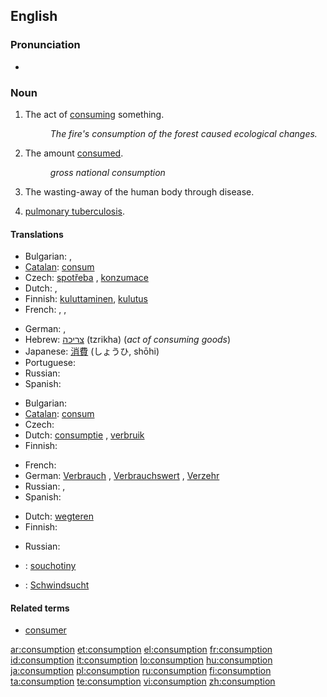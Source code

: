 ==English==

===Pronunciation===
* {{audio|en-us-consumption.ogg|Audio (US)}}

===Noun===
{{en-noun|-}}

# The act of [[consume|consuming]] something.
#: ''The fire's consumption of the forest caused ecological changes.''
# The amount [[consume|consumed]].
#: ''gross national consumption''
# {{pathology}} The wasting-away of the human body through disease.
# {{pathology|obsolete}} [[pulmonary tuberculosis]].

====Translations====
{{trans-top|the act of consuming something}}
* Bulgarian: {{t+|bg|консумиране|f|sc=Cyrl}}, {{t+|bg|изразходване|n|sc=Cyrl}}
* [[Catalan]]: [[consum]] {{m}}
* Czech: [[spotřeba]] {{f}}, [[konzumace]] {{f}}
* Dutch: {{t+|nl|consumptie|f}}, {{t-|nl|verbruik|n}}
* Finnish: [[kuluttaminen]], [[kulutus]]
* French: {{t+|fr|consommation}}, {{t+|fr|consommer|m}}, {{t+|fr|consumer|m}}
{{trans-mid}}
* German: {{t+|de|Konsum|m}}, {{t-|de|Verzehr|m}}
* Hebrew: [[צריכה]] (tzrikha) {{f}} (''act of consuming goods'')
* Japanese: [[消費]] (しょうひ, shōhi)
* Portuguese: {{t+|pt|consumo|m}}
* Russian: {{t|ru|потребление|n|tr=potreblénije|sc=Cyrl}}
* Spanish: {{t-|es|consumir}}
{{trans-bottom}}

{{trans-top|the amount consumed}}
* Bulgarian: {{t+|bg|консумация|f|sc=Cyrl}}
* [[Catalan]]: [[consum]] {{m}}
* Czech: {{t-|cs|spotřeba|f}}
* Dutch: [[consumptie]] {{f}}, [[verbruik]] {{n}}
* Finnish: {{t-|fi|kulutus}}
{{trans-mid}}
* French: {{t+|fr|consommation|f}}
* German: [[Verbrauch]] {{m}}, [[Verbrauchswert]] {{m}}, [[Verzehr]] {{m}}
* Russian: {{t|ru|потребление|n|tr=potreblénije|sc=Cyrl}}, {{t|ru|расход|m|tr=rasxód|sc=Cyrl}}
* Spanish: {{t-|es|consumo}}
{{trans-bottom}}

{{trans-top|wasting-away of the human body through disease}}
* Dutch: [[wegteren]] {{n}}
* Finnish: {{t|fi|riutuminen}}
{{trans-mid}}
* Russian: {{t|ru|истощение|n|tr=istoščénije|sc=Cyrl}}
{{trans-bottom}}

{{trans-see|pulmonary tuberculosis}}

{{checktrans-top}}
* {{ttbc|Czech}}: [[souchotiny]]
{{trans-mid}}
* {{ttbc|German}}: [[Schwindsucht]] {{f}}
{{trans-bottom}}

====Related terms====
* [[consumer]]

[[ar:consumption]]
[[et:consumption]]
[[el:consumption]]
[[fr:consumption]]
[[id:consumption]]
[[it:consumption]]
[[lo:consumption]]
[[hu:consumption]]
[[ja:consumption]]
[[pl:consumption]]
[[ru:consumption]]
[[fi:consumption]]
[[ta:consumption]]
[[te:consumption]]
[[vi:consumption]]
[[zh:consumption]]